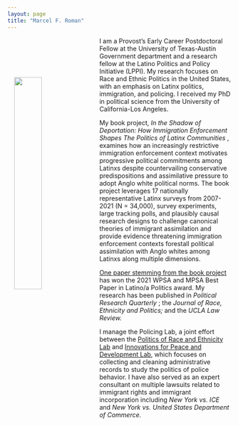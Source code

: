 ```yaml
---
layout: page
title: "Marcel F. Roman"
---
```


<link rel="stylesheet" href="styles.css" type="text/css">

<img src="files/headshot.png" align="left" hspace="15" vspace="90" style="width:35%">

<p> I am a Provost's Early Career Postdoctoral Fellow at the University of Texas-Austin Government department and a research fellow at the Latino Politics and Policy Initiative (LPPI). My research focuses on Race and Ethnic Politics in the United States, with an emphasis on Latinx politics, immigration, and policing. I received my PhD in political science from the University of California-Los Angeles.</p>

<p> My book project, <i> In the Shadow of Deportation: How Immigration Enforcement Shapes The Politics of Latinx Communities </i>, examines how an increasingly restrictive immigration enforcement context motivates progressive political commitments among Latinxs despite countervailing conservative predispositions and assimilative pressure to adopt Anglo white political norms. The book project leverages 17 nationally representative Latinx surveys from 2007-2021 (N = 34,000), survey experiments, large tracking polls, and plausibly causal research designs to challenge canonical theories of immigrant assimilation and provide evidence threatening immigration enforcement contexts forestall political assimilation with Anglo whites among Latinxs along multiple dimensions. </p>

<p> [One paper stemming from the book project](pdfs/wps/deportation_threat.pdf) has won the 2021 WPSA and MPSA Best Paper in Latino/a Politics award. My research has been published in <i> Political Research Quarterly </i>; the <i> Journal of Race, Ethnicity and Politics; </i> and the <i> UCLA Law Review. </i> </p>

<p> I manage the Policing Lab, a joint effort between the [Politics of Race and Ethnicity Lab](http://pre-lab.org/) and [Innovations for Peace and Development Lab](http://www.ipdutexas.org/), which focuses on collecting and cleaning administrative records to study the politics of police behavior. I have also served as an expert consultant on multiple lawsuits related to immigrant rights and immigrant incorporation including <i> New York vs. ICE </i> and <i> New York vs. United States Department of Commerce. </i> </p>